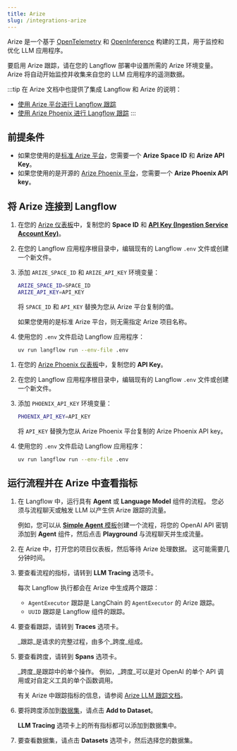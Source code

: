 ```yaml
---
title: Arize
slug: /integrations-arize
---
```



Arize 是一个基于 [OpenTelemetry](https://opentelemetry.io/) 和 [OpenInference](https://docs.arize.com/phoenix/reference/open-inference) 构建的工具，用于监控和优化 LLM 应用程序。

要启用 Arize 跟踪，请在您的 Langflow 部署中设置所需的 Arize 环境变量。
Arize 将自动开始监控并收集来自您的 LLM 应用程序的遥测数据。

:::tip
在 Arize 文档中也提供了集成 Langflow 和 Arize 的说明：

* [使用 Arize 平台进行 Langflow 跟踪](https://arize.com/docs/ax/integrations/frameworks-and-platforms/langflow/langflow-tracing)
* [使用 Arize Phoenix 进行 Langflow 跟踪](https://arize.com/docs/phoenix/integrations/langflow/langflow-tracing)
:::

## 前提条件

* 如果您使用的是[标准 Arize 平台](https://docs.arize.com/arize)，您需要一个 **Arize Space ID** 和 **Arize API Key**。
* 如果您使用的是开源的 [Arize Phoenix 平台](https://docs.arize.com/phoenix)，您需要一个 **Arize Phoenix API key**。

## 将 Arize 连接到 Langflow

<Tabs>
<TabItem value="platform" label="Arize Platform" default>

1. 在您的 [Arize 仪表板](https://app.arize.com/)中，复制您的 **Space ID** 和 [**API Key (Ingestion Service Account Key)**](https://arize.com/docs/ax/security-and-settings/api-keys)。

2. 在您的 Langflow 应用程序根目录中，编辑现有的 Langflow `.env` 文件或创建一个新文件。

3. 添加 `ARIZE_SPACE_ID` 和 `ARIZE_API_KEY` 环境变量：

    ```bash
    ARIZE_SPACE_ID=SPACE_ID
    ARIZE_API_KEY=API_KEY
    ```

    将 `SPACE_ID` 和 `API_KEY` 替换为您从 Arize 平台复制的值。

    如果您使用的是标准 Arize 平台，则无需指定 Arize 项目名称。

4. 使用您的 `.env` 文件启动 Langflow 应用程序：

    ```bash
    uv run langflow run --env-file .env
    ```

</TabItem>
<TabItem value="phoenix" label="Arize Phoenix">

1. 在您的 [Arize Phoenix 仪表板](https://app.phoenix.arize.com/)中，复制您的 **API Key**。

2. 在您的 Langflow 应用程序根目录中，编辑现有的 Langflow `.env` 文件或创建一个新文件。

3. 添加 `PHOENIX_API_KEY` 环境变量：

    ```bash
    PHOENIX_API_KEY=API_KEY
    ```

    将 `API_KEY` 替换为您从 Arize Phoenix 平台复制的 Arize Phoenix API key。

4. 使用您的 `.env` 文件启动 Langflow 应用程序：

    ```bash
    uv run langflow run --env-file .env
    ```

</TabItem>
</Tabs>

## 运行流程并在 Arize 中查看指标

1. 在 Langflow 中，运行具有 **Agent** 或 **Language Model** 组件的流程。
您必须与流程聊天或触发 LLM 以产生供 Arize 跟踪的流量。

    例如，您可以从 [**Simple Agent** 模板](/simple-agent)创建一个流程，将您的 OpenAI API 密钥添加到 **Agent** 组件，然后点击 **Playground** 与流程聊天并生成流量。

2. 在 Arize 中，打开您的项目仪表板，然后等待 Arize 处理数据。
这可能需要几分钟时间。

3. 要查看流程的指标，请转到 **LLM Tracing** 选项卡。

    每次 Langflow 执行都会在 Arize 中生成两个跟踪：

    * `AgentExecutor` 跟踪是 LangChain 的 `AgentExecutor` 的 Arize 跟踪。
    * `UUID` 跟踪是 Langflow 组件的跟踪。

4. 要查看跟踪，请转到 **Traces** 选项卡。

    _跟踪_是请求的完整过程，由多个_跨度_组成。

5. 要查看跨度，请转到 **Spans** 选项卡。

    _跨度_是跟踪中的单个操作。
    例如，_跨度_可以是对 OpenAI 的单个 API 调用或对自定义工具的单个函数调用。

    有关 Arize 中跟踪指标的信息，请参阅 [Arize LLM 跟踪文档](https://docs.arize.com/arize/llm-tracing/tracing)。

6. 要将跨度添加到[数据集](https://docs.arize.com/arize/llm-datasets-and-experiments/datasets-and-experiments)，请点击 **Add to Dataset**。

    **LLM Tracing** 选项卡上的所有指标都可以添加到数据集中。

7. 要查看数据集，请点击 **Datasets** 选项卡，然后选择您的数据集。